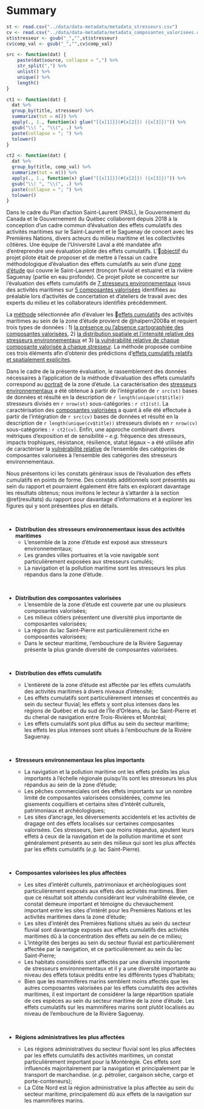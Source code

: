 # Summary {-}

```r
st <- read.csv("../data/data-metadata/metadata_stresseurs.csv")
cv <- read.csv("../data/data-metadata/metadata_composantes_valorisees.csv")
st$stresseur <- gsub("_","",st$stresseur)
cv$comp_val <- gsub("_","",cv$comp_val)

src <- function(dat) {
    paste(dat$source, collapse = ",") %>%
    str_split(",") %>%
    unlist() %>%
    unique() %>%
    length()
}

ct1 <- function(dat) {
  dat %>%
  group_by(title, stresseur) %>%
  summarize(tot = n()) %>%
  apply(., 1., function(x) glue("[{x[1]}](#{x[2]}) ({x[3]})")) %>%
  gsub("\\( ", "\\(", .) %>%
  paste(collapse = "; ") %>%
  tolower()
}

ct2 <- function(dat) {
  dat %>%
  group_by(title, comp_val) %>%
  summarize(tot = n()) %>%
  apply(., 1., function(x) glue("[{x[1]}](#{x[2]}) ({x[3]})")) %>%
  gsub("\\( ", "\\(", .) %>%
  paste(collapse = "; ") %>%
  tolower()
}
```


Dans le cadre du Plan d’action Saint-Laurent (PASL), le Gouvernement du Canada et le Gouvernement du Québec collaborent depuis 2018 à la conception d’un cadre commun d’évaluation des effets cumulatifs des activités maritimes sur le Saint-Laurent et le Saguenay de concert avec les Premières Nations, divers acteurs du milieu maritime et les collectivités côtières. Une équipe de l’Université Laval a été mandatée afin d'entreprendre une évaluation pilote des effets cumulatifs. L'[objectif](#objectifs) du projet pilote était de proposer et de mettre à l’essai un cadre méthodologique d’évaluation des effets cumulatifs au sein d'une [zone d'étude](#zoneetude) qui couvre le Saint-Laurent (tronçon fluvial et estuaire) et la rivière Saguenay (partie en eau profonde). Ce projet pilote se concentre sur l'évaluation des effets cumulatifs de [7 stresseurs environnementaux](#stintro) issus des activités maritimes sur [5 composantes valorisées](#cvintro) identifiées au préalable lors d’activités de concertation et d’ateliers de travail avec des experts du milieu et les collaborateurs identifiés précédemment. 

La [méthode](#methode) sélectionnée afin d'évaluer les [effets cumulatifs](#sectioncea) des activités maritimes au sein de la zone d'étude provient de @halpern2008a et requiert trois types de données : 1) [la présence ou l'absence cartographiée des composantes valorisées](#cvmethod), 2) [la distribution spatiale et l’intensité relative des stresseurs environnementaux](#strmethod) et 3) [la vulnérabilité relative de chaque composante valorisée à chaque stresseur](#vulnmethod). La méthode proposée combine ces trois éléments afin d'obtenir des prédictions d'[effets cumulatifs relatifs et spatialement explicites](#ceamethod).

Dans le cadre de la présente évaluation, le rassemblement des données nécessaires à l'application de la méthode d'évaluation des effets cumulatifs correspond au [portrait](#portrait) de la zone d'étude. La caractérisation des [stresseurs environnementaux](#strportrait) a été obtenue à partir de l'intégration de `r src(st)` bases de données et résulté en la description de `r length(unique(st$title))` stresseurs divisés en `r nrow(st)` sous-catégories : `r ct1(st)`. 
La caractérisation des [composantes valorisées](#cvportrait) a quant à elle été effectuée à partir de l'intégration de `r src(cv)` bases de données et résulté en la description de `r length(unique(cv$title))` stresseurs divisés en `r nrow(cv)` sous-catégories : `r ct2(cv)`. 
Enfin, une approche combinant divers métriques d’exposition et de sensibilité -- *e.g.* fréquence des stresseurs, impacts trophiques, résistance, résilience, statut légaux -- a été utilisée afin de caractériser la [vulnérabilité relative](#vulnportrait) de l'ensemble des catégories de composantes valorisées à l'ensemble des catégories des stresseurs environnementaux.

Nous présentons ici les constats généraux issus de l'évaluation des effets cumulatifs en points de forme. Des constats additionnels sont présentés au sein du rapport et pourraient également être faits en explorant davantage les résultats obtenus; nous invitons le lecteur à s'attarder à la section \@ref(resultats) du rapport pour davantage d'informations et à explorer les figures qui y sont présentées plus en détails.

<br/>

- **Distribution des stresseurs environnementaux issus des activités maritimes**
  - L'ensemble de la zone d'étude est exposé aux stresseurs environnementaux;
  - Les grandes villes portuaires et la voie navigable sont particulièrement exposées aux stresseurs cumulés;
  - La navigation et la pollution maritime sont les stresseurs les plus répandus dans la zone d'étude.

<br/>

- **Distribution des composantes valorisées**
  - L'ensemble de la zone d'étude est couverte par une ou plusieurs composantes valorisées;
  - Les milieux côtiers présentent une diversité plus importante de composantes valorisées;
  - La région du lac Saint-Pierre est particulièrement riche en composantes valorisées;
  - Dans le secteur maritime, l'embouchure de la Rivière Saguenay présente la plus grande diversité de composantes valorisées.

<br/>

- **Distribution des effets cumulatifs**
  - L'entièreté de la zone d'étude est affectée par les effets cumulatifs des activités maritimes à divers niveaux d'intensité;
  - Les effets cumulatifs sont particulièrement intenses et concentrés au sein du secteur fluvial; les effets y sont plus intenses dans les régions de Québec et du sud de l'Île d'Orléans, du lac Saint-Pierre et du chenal de navigation entre Trois-Rivières et Montréal;
  - Les effets cumulatifs sont plus diffus au sein du secteur maritime; les effets les plus intenses sont situés à l'embouchure de la Rivière Saguenay.

  <br/>

- **Stresseurs environnementaux les plus importants**
  - La navigation et la pollution maritime ont les effets prédits les plus importants à l'échelle régionale puisqu'ils sont les stresseurs les plus répandus au sein de la zone d'étude;
  - Les pêches commerciales ont des effets importants sur un nombre limité de composantes valorisées considérées, comme les gisements coquilliers et certains sites d'intérêt culturels, patrimoniaux et archéologiques;
  - Les sites d'ancrage, les déversements accidentels et les activités de dragage ont des effets localisés sur certaines composantes valorisées. Ces stresseurs, bien que moins répandus, ajoutent leurs effets à ceux de la navigation et de la pollution maritime et sont généralement présents au sein des milieux qui sont les plus affectés par les effets cumulatifs (*e.g.* lac Saint-Pierre).

  <br/>

- **Composantes valorisées les plus affectées**
  - Les sites d'intérêt culturels, patrimoniaux et archéologiques sont particulièrement exposés aux effets des activités maritimes. Bien que ce résultat soit attendu considérant leur vulnérabilité élevée, ce constat demeure important et témoigne du chevauchement important entre les sites d'intérêt pour les Premières Nations et les activités maritimes dans la zone d'étude;
  - Les sites d'intérêt des Premières Nations situés au sein du secteur fluvial sont davantage exposés aux effets cumulatifs des activités maritimes dû à la concentration des effets au sein de ce milieu;
  - L'intégrité des berges au sein du secteur fluvial est particulièrement affectée par la navigation, et ce particulièrement au sein du lac Saint-Pierre;
  - Les habitats considérés sont affectés par une diversité importante de stresseurs environnementaux et il y a une diversité importante au niveau des effets totaux prédits entre les différents types d'habitats;
  - Bien que les mammifères marins semblent moins affectés que les autres composantes valorisées par les effets cumulatifs des activités maritimes, il est important de considérer la large répartition spatiale de ces espèces au sein du secteur maritime de la zone d'étude. Les effets cumulatifs sur les mammifères marins sont plutôt localisés au niveau de l'embouchure de la Rivière Saguenay.

  <br/>

- **Régions administratives les plus affectées**
  - Les régions administratives du secteur fluvial sont les plus affectées par les effets cumulatifs des activités maritimes, un constat particulièrement important pour la Montérégie. Ces effets sont influencés majoritairement par la navigation et principalement par le transport de marchandise. (*e.g.* pétrolier, cargaison sèche, cargo et porte-conteneurs);
  - La Côte Nord est la région administrative la plus affectée au sein du secteur maritime, principalement dû aux effets de la navigation sur les mammifères marins.
